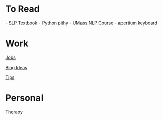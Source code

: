 = To Read =

- [[https://web.stanford.edu/~jurafsky/slp3/|SLP Textbook]]
- [[https://github.com/gwk/pithy|Python pithy]]
- [[https://people.cs.umass.edu/~miyyer/cs685/schedule.html|UMass NLP Course]]
- [[https://github.com/apertium/apertium-keyboard|apertium keyboard]]


= Work =

[[Jobs]]

[[Blog Ideas]]

[[Tips]]

= Personal =

[[Therapy]]




